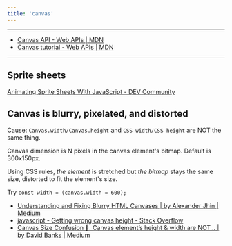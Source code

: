 ```yaml
---
title: 'canvas'
---
```


---

- [Canvas API - Web APIs | MDN](https://developer.mozilla.org/en-US/docs/Web/API/Canvas_API)
- [Canvas tutorial - Web APIs | MDN](https://developer.mozilla.org/en-US/docs/Web/API/Canvas_API/Tutorial)

---

## Sprite sheets

[Animating Sprite Sheets With JavaScript - DEV Community](https://dev.to/martyhimmel/animating-sprite-sheets-with-javascript-ag3)

## Canvas is blurry, pixelated, and distorted

Cause: `Canvas.width/Canvas.height` and `CSS width/CSS height` are NOT the same thing.

Canvas dimension is N pixels in the canvas element's bitmap. Default is 300x150px.

Using CSS rules, *the element* is stretched but *the bitmap* stays the same size, distorted to fit the element's size.

Try `const width = (canvas.width = 600);`

- [Understanding and Fixing Blurry HTML Canvases | by Alexander Jhin | Medium](https://medium.com/@doomgoober/understanding-html-canvas-scaling-and-sizing-c04925d9a830)
- [javascript - Getting wrong canvas height - Stack Overflow](https://stackoverflow.com/questions/22198079/getting-wrong-canvas-height)
- [Canvas Size Confusion 🤦. Canvas element’s height & width are NOT… | by David Banks | Medium](https://medium.com/@banksysan_10088/webgl-canvas-size-confusion-fde3e360f4e9)